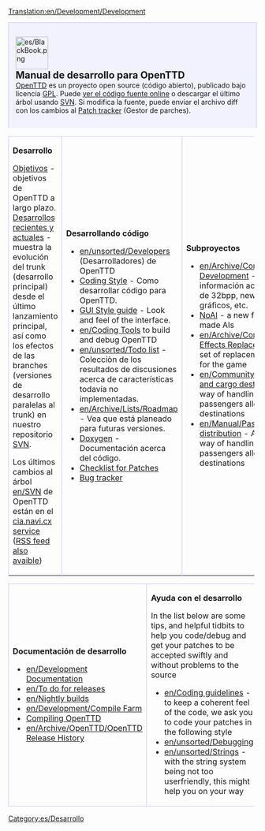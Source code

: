 [[Translation:en/Development/Development]]
{{es/Traducción|Development|20}}

<div style="background-color: #f1f2fe; border: 1px solid #c7c8fe; margin:0; padding: 1em 1em 1em 1em; text-align:left; border-bottom: none;">
[[File:es/BlackBook.png|66px|left]]
<strong style="font-size:1.4em; display:block">Manual de desarrollo para OpenTTD</strong>
[[es/Manual/OpenTTD|OpenTTD]] es un proyecto open source (código abierto), publicado bajo licencia [http://www.gnu.org/copyleft/gpl.html GPL]. Puede [http://svn.openttd.org/ ver el código fuente online] o descargar el último árbol usando [[es/SVN|SVN]]. Si modifica la fuente, puede enviar el archivo diff con los cambios al [http://bugs.openttd.org Patch tracker] (Gestor de parches).
</div>
{| cellspacing="3" class="mainpagetable" align="center" cellpadding="10px" style="margin:0;"
|- valign="top" 
|width="33%" style="border: 1px solid #c7c8fe; border-bottom: none;"|
<font size="3">'''Desarrollo'''</font> <!-----------------------Developement--------->

[[es/Main/Objetivos|Objetivos]] - objetivos de OpenTTD a largo plazo.
[[es/Desarrollos recientes y actuales|Desarrollos recientes y actuales]] - muestra la evolución del trunk (desarrollo principal) desde el último lanzamiento principal, así como los efectos de las branches (versiones de desarrollo paralelas al trunk) en nuestro repositorio [https://www.wikipedia.org/wiki/es:Subversion SVN].

Los últimos cambios al árbol [[en/SVN]] de OpenTTD están en el [http://cia.navi.cx/stats/project/OpenTTD cia.navi.cx service] ([http://cia.navi.cx/stats/project/OpenTTD/.rss?ver=2&medium=unquoted&limit=15 RSS feed also avaible])

|width="33%" style="border: 1px solid #c7c8fe; border-bottom: none;"|
<font size="3">'''Desarrollando código'''</font>  <!-----------------------Coding--------->

*[[en/unsorted/Developers]] (Desarrolladores) de OpenTTD
*[[en/Development/Coding style|Coding Style]] - Como desarrollar código para OpenTTD.
*[[en/GUI Style|GUI Style guide]] - Look and feel of the interface.
*[[en/Coding Tools]] to build and debug OpenTTD
*[[en/unsorted/Todo list]] - Colecciòn de los resultados de discusiones acerca de características todavía no implementadas.
*[[en/Archive/Lists/Roadmap]] - Vea que está planeado para futuras versiones.
*[http://docs.openttd.org Doxygen] - Documentación acerca del código.
*[[en/unsorted/Patch Checklist|Checklist for Patches]]
*[http://bugs.openttd.org/ Bug tracker]

|width="33%" style="border: 1px solid #c7c8fe; border-bottom: none;"|
<font size="3">'''Subproyectos'''</font> <!-----------------------Subprojects--------->

*[[en/Archive/Community/Graphics Development]] - Encuentra información acerca de los gráficos de 32bpp, newGrfs, sustitución de gráficos, etc.
*[[en/Development/Script/AI/Main Page|NoAI]] - a new framework for user-made AIs
*[[en/Archive/Community/Sound Effects Replacement]] - Creating a set of replacement sound effects for the game
*[[en/Community/Patches/Passenger and cargo destinations]] - A new way of handling cargo and passengers allowing specific destinations
*[[en/Manual/Passenger and cargo distribution]] - A new and better way of handling cargo and passengers allowing specific destinations
|}  <!------------- 3th part ------------->
{| cellspacing="3" class="mainpagetable" align="center" cellpadding="10px" style="background-color: #E7EBFF; border: 1px solid #c7c8fe; margin:0; border-top:none; padding:0; margin-bottom:2em"
|- valign="top"
|width="33%" style="border: 1px solid #c7c8fe;"|
<font size="3">'''Documentación de desarrollo'''</font>  <!---------Development documentation--------->

*[[en/Development Documentation]]
*[[en/To do for releases]]
*[[en/Nightly builds]]
*[[en/Development/Compile Farm]]
*[[:Category:en/Compiling OpenTTD|Compiling OpenTTD]]
*[[en/Archive/OpenTTD/OpenTTD Release History]]

|width="33%" style="border: 1px solid #c7c8fe;"|
<font size="3">'''Ayuda con el desarrollo'''</font>  <!------------- Help with coding ------------->

In the list below are some tips, and helpful tidbits to help you code/debug and get your patches to be accepted swiftly and without problems to the source
*[[en/Coding guidelines]] - to keep a coherent feel of the code, we ask you to code your patches in the following style
*[[en/unsorted/Debugging]]
*[[en/unsorted/Strings]] - with the string system being not too userfriendly, this might help you on your way

|width="33%" style="border: 1px solid #c7c8fe;"|
<font size="3">'''Varios'''</font>  <!------------- Miscellaneous ------------->

* [http://www.openttd.org OpenTTD website]
* [http://www.tt-forums.net/viewforum.php?f=55 OpenTTD forum]
* [http://cia.vc/stats/project/OpenTTD CIA Stats]
* [[en/Archive/Lists/Requested features]]
* [[en/unsorted/Rejected features|Rejected features]]
* [[en/Archive/Lists/Miscellaneous suggestions]]
|}


[[Category:es/Desarrollo]]